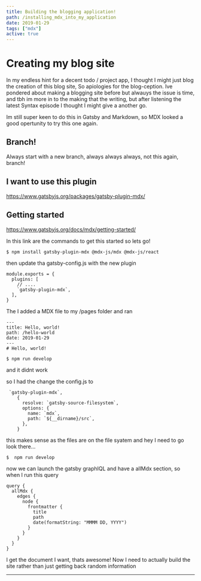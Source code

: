 ```yaml
---
title: Building the blogging application!
path: /installing_mdx_into_my_application
date: 2019-01-29
tags: ["mdx"]
active: true
---
```


# Creating my blog site

In my endless hint for a decent todo / project app, I thought I might just blog the creation of this blog site, So apiologies for the
blog-ception. Ive pondered about making a blogging site before but alwauys the issue is time, and tbh im more in to the making that the writing, but
after listening the latest Syntax episode I thought I might give a another go.

Im still super keen to do this in Gatsby and Markdown, so MDX looked a good opertunity to try this one again.

## Branch!

Always start with a new branch, always always always, not this again, branch!

## I want to use this plugin

https://www.gatsbyjs.org/packages/gatsby-plugin-mdx/

## Getting started

https://www.gatsbyjs.org/docs/mdx/getting-started/

In this link are the commands to get this started so lets go!

```
$ npm install gatsby-plugin-mdx @mdx-js/mdx @mdx-js/react
```

then update tha gatsby-config.js with the new plugin

```
module.exports = {
  plugins: [
    // ....
    `gatsby-plugin-mdx`,
  ],
}
```

The I added a MDX file to my /pages folder and ran

```
---
title: Hello, world!
path: /hello-world
date: 2019-01-29
---
# Hello, world!
```

```
$ npm run develop
```

and it didnt work

so I had the change the config.js to

```
 `gatsby-plugin-mdx`,
    {
      resolve: `gatsby-source-filesystem`,
      options: {
        name: `mdx`,
        path: `${__dirname}/src`,
      },
    }
```

this makes sense as the files are on the file syatem and hey I need to go look there...

```
$  npm run develop
```

now we can launch the gatsby graphIQL and have a allMdx section, so when I run this query

```
query {
  allMdx {
    edges {
      node {
        frontmatter {
          title
          path
          date(formatString: "MMMM DD, YYYY")
        }
      }
    }
  }
}
```

I get the document I want, thats awesome! Now I need to actually build the site rather than just getting back random information

---
